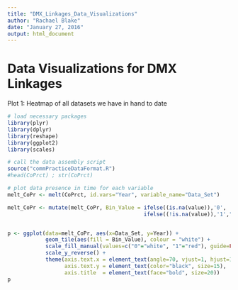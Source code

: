 ```yaml
---
title: "DMX_Linkages_Data_Visualizations"
author: "Rachael Blake"
date: "January 27, 2016"
output: html_document
---
```


# Data Visualizations for DMX Linkages

Plot 1: Heatmap of all datasets we have in hand to date

```r

# load necessary packages
library(plyr)
library(dplyr)
library(reshape)
library(ggplot2)
library(scales)

# call the data assembly script
source("commPracticeDataFormat.R")
#head(CoPrct) ; str(CoPrct)


```


```r

# plot data presence in time for each variable
melt_CoPr <- melt(CoPrct, id.vars="Year", variable_name="Data_Set")

melt_CoPr <- mutate(melt_CoPr, Bin_Value = ifelse((is.na(value)),'0',
                                           ifelse((!is.na(value)),'1',"")))


p <- ggplot(data=melt_CoPr, aes(x=Data_Set, y=Year)) + 
            geom_tile(aes(fill = Bin_Value), colour = "white") +
            scale_fill_manual(values=c("0"="white", "1"="red"), guide=FALSE) +
            scale_y_reverse() + 
            theme(axis.text.x = element_text(angle=70, vjust=1, hjust=1, color="black", size=15),
                  axis.text.y = element_text(color="black", size=15),
                  axis.title  = element_text(face="bold", size=20))
p


```



